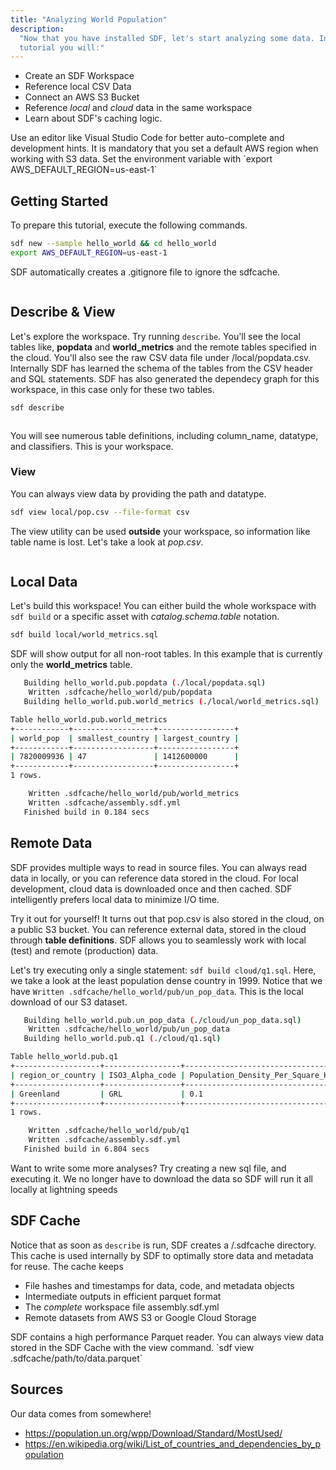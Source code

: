 ```yaml
---
title: "Analyzing World Population"
description:
  "Now that you have installed SDF, let's start analyzing some data. In this
  tutorial you will:"
---
```


- Create an SDF Workspace
- Reference local CSV Data
- Connect an AWS S3 Bucket
- Reference _local_ and _cloud_ data in the same workspace
- Learn about SDF's caching logic.

<Tip>
Use an editor like Visual Studio Code for better auto-complete and development hints.
</Tip>
<Note>
It is mandatory that you set a default AWS region when working with S3 data. Set the environment variable with `export AWS_DEFAULT_REGION=us-east-1`
</Note>

## Getting Started

To prepare this tutorial, execute the following commands.

```bash
sdf new --sample hello_world && cd hello_world
export AWS_DEFAULT_REGION=us-east-1
```

SDF automatically creates a .gitignore file to ignore the sdfcache.

```shell

``` 

## Describe & View
Let's explore the workspace. Try running `describe`. You'll see the local tables like, **popdata** and **world_metrics** and the remote tables specified in the cloud. You'll also see the raw CSV data file under /local/popdata.csv. Internally SDF has learned the schema of the tables from the CSV header and SQL statements. SDF has also generated the dependecy graph for this workspace, in this case only for these two tables.

```bash
sdf describe
```

```shell

```

You will see numerous table definitions, including column_name, datatype, and classifiers. This is your workspace.

### View

You can always view data by providing the path and datatype.

```bash
sdf view local/pop.csv --file-format csv
```

The view utility can be used **outside** your workspace, so information like
table name is lost. Let's take a look at _pop.csv_.

```shell

```

## Local Data

Let's build this workspace! You can either build the whole workspace with
`sdf build` or a specific asset with _catalog.schema.table_ notation.

```bash
sdf build local/world_metrics.sql
```

SDF will show output for all non-root tables. In this example that is currently
only the **world_metrics** table.

```bash
   Building hello_world.pub.popdata (./local/popdata.sql)
    Written .sdfcache/hello_world/pub/popdata
   Building hello_world.pub.world_metrics (./local/world_metrics.sql)

Table hello_world.pub.world_metrics
+------------+------------------+-----------------+
| world_pop  | smallest_country | largest_country |
+------------+------------------+-----------------+
| 7820009936 | 47               | 1412600000      |
+------------+------------------+-----------------+
1 rows.

    Written .sdfcache/hello_world/pub/world_metrics
    Written .sdfcache/assembly.sdf.yml
   Finished build in 0.184 secs
```

## Remote Data

SDF provides multiple ways to read in source files. You can always read data in
locally, or you can reference data stored in the cloud. For local development,
cloud data is downloaded once and then cached. SDF intelligently prefers local
data to minimize I/O time.

Try it out for yourself! It turns out that pop.csv is also stored in the cloud,
on a public S3 bucket. You can reference external data, stored in the cloud
through **table definitions**. SDF allows you to seamlessly work with local
(test) and remote (production) data.

Let's try executing only a single statement: `sdf build cloud/q1.sql`. Here, we
take a look at the least population dense country in 1999. Notice that we have
`Written .sdfcache/hello_world/pub/un_pop_data`. This is the local download of
our S3 dataset.

```bash
   Building hello_world.pub.un_pop_data (./cloud/un_pop_data.sql)
    Written .sdfcache/hello_world/pub/un_pop_data
   Building hello_world.pub.q1 (./cloud/q1.sql)

Table hello_world.pub.q1
+-------------------+-----------------+----------------------------------+
| region_or_country | ISO3_Alpha_code | Population_Density_Per_Square_KM |
+-------------------+-----------------+----------------------------------+
| Greenland         | GRL             | 0.1                              |
+-------------------+-----------------+----------------------------------+
1 rows.

    Written .sdfcache/hello_world/pub/q1
    Written .sdfcache/assembly.sdf.yml
   Finished build in 6.804 secs
```

<Tip>
  Want to write some more analyses? Try creating a new sql file, and executing
  it. We no longer have to download the data so SDF will run it all locally at
  lightning speeds
</Tip>

## SDF Cache

Notice that as soon as `describe` is run, SDF creates a /.sdfcache directory.
This cache is used internally by SDF to optimally store data and metadata for
reuse. The cache keeps

- File hashes and timestamps for data, code, and metadata objects
- Intermediate outputs in efficient parquet format
- The _complete_ workspace file assembly.sdf.yml
- Remote datasets from AWS S3 or Google Cloud Storage

<Note>
  SDF contains a high performance Parquet reader. You can always view data
  stored in the SDF Cache with the view command. `sdf view
  .sdfcache/path/to/data.parquet`
</Note>

## Sources

Our data comes from somewhere!

- https://population.un.org/wpp/Download/Standard/MostUsed/
- https://en.wikipedia.org/wiki/List_of_countries_and_dependencies_by_population
